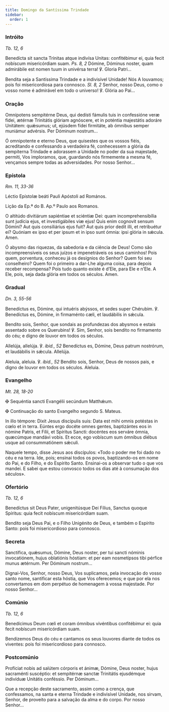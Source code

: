 ```yaml
---
title: Domingo da Santíssima Trindade
sidebar:
  order: 1
---
```


### Intróito

<em>Tb. 12, 6</em>

<div class="side-by-side not-content">

Benedícta sit sancta Trínitas atque indivísa Unitas: confitébimur ei, quia fecit nobíscum misericórdiam suam. <em>Ps. 8, 2</em> Dómine, Dóminus noster, quam admirábile est nomen tuum in univérsa terra! ℣. Gloria Patri...

Bendita seja a Santíssima Trindade e a indivisível Unidade! Nós A louvamos; pois foi misericordiosa para connosco. <em>Sl. 8, 2</em> Senhor, nosso Deus, como o vosso nome é admirável em todo o universo! ℣. Glória ao Pai...

</div>

### Oração

<div class="side-by-side not-content">

Omnípotens sempitérne Deus, qui dedísti fámulis tuis in confessióne veræ fídei, ætérnæ Trinitátis glóriam agnóscere, et in poténtia majestátis adoráre Unitátem: quǽsumus; ut, ejúsdem fídei firmitáte, ab ómnibus semper muniámur advérsis. Per Dóminum nostrum...

Ó omnipotente e eterno Deus, que quisestes que os vossos fiéis, acreditando e confessando a verdadeira fé, conhecessem a glória da sempiterna Trindade e adorassem a Unidade no poder da sua majestade, permiti, Vos imploramos, que, guardando nós firmemente a mesma fé, vençamos sempre todas as adversidades. Por nosso Senhor...

</div>

### Epístola

<em>Rm. 11, 33-36</em>

<div class="side-by-side not-content">

Léctio Epístolæ beáti Pauli Apóstoli ad Romános.

Lição da Ep.ª do B. Ap.º Paulo aos Romanos.

O altitúdo divitiárum sapiéntiae et sciéntiæ Dei: quam incomprehensibília sunt judícia ejus, et investigábiles viæ ejus! Quis enim cognovit sensum Dómini? Aut quis consiliárius ejus fuit? Aut quis prior dedit illi, et retribuétur ei? Quóniam ex ipso et per ipsum et in ipso sunt ómnia: ipsi glória in sǽcula. Amen.

Ó abysmo das riquezas, da sabedoria e da ciência de Deus! Como são incompreensíveis os seus juízos e impenetráveis os seus caminhos! Pois quem, porventura, conheceu já os desígnios do Senhor? Quem foi seu conselheiro? Quem foi o primeiro a dar-Lhe alguma coisa, para depois receber recompensa? Pois tudo quanto existe é d’Ele, para Ele e n’Ele. A Ele, pois, seja dada glória em todos os séculos. Amen.

</div>

### Gradual

<em>Dn. 3, 55-56</em>

<div class="side-by-side not-content">

Benedíctus es, Dómine, qui intuéris abýssos, et sedes super Chérubim. ℣. Benedíctus es, Dómine, in firmaménto cæli, et laudábilis in sǽcula.

Bendito sois, Senhor, que sondais as profundezas dos abysmos e estais assentado sobre os Querubins! ℣. Sim, Senhor, sois bendito no firmamento do céu; e digno de louvor em todos os séculos.

Allelúja, allelúja. ℣. <em>ibid., 52</em> Benedíctus es, Dómine, Deus patrum nostrórum, et laudábilis in sǽcula. Allelúja.

Aleluia, aleluia. ℣. <em>ibid., 52</em> Bendito sois, Senhor, Deus de nossos pais, e digno de louvor em todos os séculos. Aleluia.

</div>

### Evangelho

<em>Mt. 28, 18-20</em>

<div class="side-by-side not-content">

<span class="cross text-red-500">✠</span> Sequéntia sancti Evangélii secúndum Matthǽum.

<span class="cross text-red-500">✠</span> Continuação do santo Evangelho segundo
S. Mateus.

In illo témpore: Dixit Jesus discípulis suis: Data est mihi omnis potéstas in cœlo et in terra. Eúntes ergo docéte omnes gentes, baptizántes eos in nómine Patris, et Fílii, et Spíritus Sancti: docéntes eos serváre ómnia, quæcúmque mandávi vobis. Et ecce, ego vobíscum sum ómnibus diébus usque ad consummatiónem sǽculi.

Naquele tempo, disse Jesus aos discípulos: «Todo o poder me foi dado no céu e na terra. Ide, pois; ensinai todos os povos, baptizando-os em nome do Pai, e do Filho, e do Espírito Santo. Ensinai-os a observar tudo o que vos mandei. E sabei que estou convosco todos os dias até à consumação dos séculos».

</div>

### Ofertório

<em>Tb. 12, 6</em>

<div class="side-by-side not-content">

Benedíctus sit Deus Pater, unigenitúsque Dei Fílius, Sanctus quoque Spíritus: quia fecit nobíscum misericórdiam suam.

Bendito seja Deus Pai, e o Filho Unigénito de Deus, e também o Espírito Santo: pois foi misericordioso para connosco.

</div>

### Secreta

<div class="side-by-side not-content">

Sanctífica, quǽsumus, Dómine, Deus noster, per tui sancti nóminis invocatiónem, hujus oblatiónis hóstiam: et per eam nosmetípsos tibi pérfice munus ætérnum. Per Dóminum nostrum...

Dignai-Vos, Senhor, nosso Deus, Vos suplicamos, pela invocação do vosso santo nome, santificar esta hóstia, que Vos oferecemos; e que por ela nos convertamos em dom perpétuo de homenagem à vossa majestade. Por nosso Senhor...

</div>

### Comúnio

<em>Tb. 12, 6</em>

<div class="side-by-side not-content">

Benedícimus Deum cœli et coram ómnibus vivéntibus confitébimur ei: quia fecit nobíscum misericórdiam suam.

Bendizemos Deus do céu e cantamos os seus louvores diante de todos os viventes: pois foi misericordioso para connosco.

</div>

### Postcomúnio

<div class="side-by-side not-content">

Profíciat nobis ad salútem córporis et ánimæ, Dómine, Deus noster, hujus sacraménti suscéptio: et sempitérnæ sanctæ Trinitátis ejusdémque indivíduæ Unitátis conféssio. Per Dóminum...

Que a recepção deste sacramento, assim como a crença, que confessamos, na santa e eterna Trindade e indivisível Unidade, nos sirvam, Senhor, de proveito para a salvação da alma e do corpo. Por nosso Senhor...

</div>
